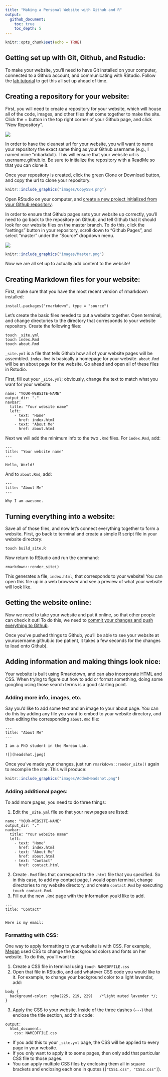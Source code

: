 ```yaml
---
title: "Making a Personal Website with Github and R"
output: 
  github_document:
    toc: true
    toc_depth: 5
---
```


```r
knitr::opts_chunk$set(echo = TRUE)
```

## Getting set up with Git, Github, and Rstudio:
To make your website, you'll need to have Git installed on your computer, connected to a Github account, and communicating with RStudio. Follow the [lab tutorial](https://github.com/Moreau-Lab/Tutorials/blob/master/GitGitHubTutorial.md) to get this all set up ahead of time. 

## Creating a repository for your website:
First, you will need to create a repository for your website, which will house all of the code, images, and other files that come together to make the site. Click the + button in the top right corner of your Github page, and click "New Repository". 

![](./images/WebsiteRepo.png)

In order to have the cleanest url for your website, you will want to name your repository the exact same thing as your Github username (e.g., I named mine "mbarkdull). This will ensure that your website url is username.github.io. Be sure to initialize the repository with a ReadMe so that you can clone it. 

Once your repository is created, click the green Clone or Download button, and copy the url to clone your repository. 

```r
knitr::include_graphics("images/CopySSH.png")
```

Open RStudio on your computer, and [create a new project initialized from your Github repository](https://github.com/Moreau-Lab/Tutorials/blob/master/GitGitHubTutorial.md#get-things-set-up-in-rstudio). 

In order to ensure that Github pages sets your website up correctly, you'll need to go back to the repository on Github, and tell Github that it should look for our website files on the master branch. To do this, click the "settings" button in your repository, scroll down to "Github Pages", and select "master" under the "Source" dropdown menu. 

![](images/Settings.png)
```r
knitr::include_graphics("images/Master.png")
```

Now we are all set up to actually add content to the website!

## Creating Markdown files for your website:
First, make sure that you have the most recent version of rmarkdown installed:
```
install.packages("rmarkdown", type = "source")
```
Let's create the basic files needed to put a website together. Open terminal, and change directories to the directory that corresponds to your website repository. Create the following files:
```
touch _site.yml 
touch index.Rmd 
touch about.Rmd 
```
`_site.yml` is a file that tells Github how all of your website pages will be assembled. `index.Rmd` is basically a homepage for your website. `about.Rmd` will be an about page for the website. Go ahead and open all of these files in Rstudio. 

First, fill out your `_site.yml`; obviously, change the text to match what you want for your website:

```
name: "YOUR-WEBSITE-NAME"
output_dir: "."
navbar:
  title: "Your website name"
  left:
    - text: "Home"
      href: index.html
    - text: "About Me"
      href: about.html
```
Next we will add the minimum info to the two `.Rmd` files. For `index.Rmd`, add:
```
---
title: "Your website name"
---

Hello, World!
```

And to `about.Rmd`, add:
```
---
title: "About Me"
---

Why I am awesome. 
```

## Turning everything into a website:
Save all of those files, and now let's connect everything together to form a website. First, go back to terminal and create a simple R script file in your website directory:
```
touch build_site.R
```
Now return to RStudio and run the command:
```
rmarkdown::render_site()
```
This generates a file, `index.html`, that corresponds to your website! You can open this file up in a web browswer and see a preview of what your website will look like. 

## Getting the website online:
Now we need to take your website and put it online, so that other people can check it out! To do this, we need to [commit your changes and push everything to Github](https://github.com/Moreau-Lab/Tutorials/blob/master/GitGitHubTutorial.md#make-a-change-save-it-commit-it). 

Once you've pushed things to Github, you'll be able to see your website at yourusername.github.io (be patient, it takes a few seconds for the changes to load onto Github).

## Adding information and making things look nice:

Your website is built using Rmarkdown, and can also incorporate HTML and CSS. When trying to figure out how to add or format something, doing some googling using those search terms is a good starting point. 

### Adding more info, images, etc. 
Say you'd like to add some text and an image to your about page. You can do this by adding any file you want to embed to your website directory, and then editing the corresponding `about.Rmd` file:

```
---
title: "About Me"
---

I am a PhD student in the Moreau Lab. 

![](headshot.jpeg)
```

Once you've made your changes, just run `rmarkdown::render_site()` again to recompile the site. This will produce:

```r
knitr::include_graphics("images/AddedHeadshot.png")
```

### Adding additional pages:
To add more pages, you need to do three things:

1. Edit the `_site.yml` file so that your new pages are listed:
```
name: "YOUR-WEBSITE-NAME"
output_dir: "."
navbar:
  title: "Your website name"
  left:
    - text: "Home"
      href: index.html
    - text: "About Me"
      href: about.html
    - text: "Contact"
      href: contact.html
```
2. Create `.Rmd` files that correspond to the `.html` file that you specified. So in this case, to add my contact page, I would open terminal, change directories to my website directory, and create `contact.Rmd` by executing `touch contact.Rmd`. 
3. Fill out the new `.Rmd` page with the information you'd like to add. 
```
---
title: "Contact"
---

Here is my email:
```

### Formatting with CSS:
One way to apply formatting to your website is with CSS. For example, [Megan](mbarkdull.github.io) used CSS to change the background colors and fonts on her website. To do this, you'll want to:

1. Create a CSS file in terminal using `touch NAMEOFFILE.css`
2. Open that file in RStudio, and add whatever CSS code you would like to it. For example, to change your background color to a light lavendar, add:
```
body {
  background-color: rgba(225, 219, 229)   /*light muted lavender */;
}
```
3. Apply the CSS to your website. Inside of the three dashes (`---`) that enclose the title section, add this code:
```
output:
  html_document:
    css: NAMEOFFILE.css
```
  + If you add this to your `_site.yml` page, the CSS will be applied to every page in your website. 
  + If you only want to apply it to some pages, then only add that particular CSS file to those pages. 
  + You can apply multiple CSS files by enclosing them all in square brackets and enclosing each one in quotes (`["CSS1.css", "CSS2.css"]`).